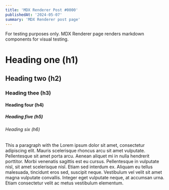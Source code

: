 ```yaml
---
title: 'MDX Renderer Post #0000'
publishedAt: '2024-05-07'
summary: 'MDX Renderer post page'
---
```


For testing purposes only. MDX Renderer page renders markdown components for visual testing.

# Heading one (h1)

## Heading two (h2)

### Heading thee (h3)

#### Heading four (h4)

##### Heading five (h5)

###### Heading six (h6)

This a paragraph with the Lorem ipsum dolor sit amet, consectetur adipiscing elit. Mauris scelerisque rhoncus arcu sit amet vulputate. Pellentesque sit amet porta arcu. Aenean aliquet mi in nulla hendrerit porttitor. Morbi venenatis sagittis est eu cursus. Pellentesque in vulputate nisl, sit amet scelerisque nisl. Etiam sed interdum ex. Aliquam eu tellus malesuada, tincidunt eros sed, suscipit neque. Vestibulum vel velit sit amet magna vulputate convallis. Integer eget vulputate neque, at accumsan urna. Etiam consectetur velit ac metus vestibulum elementum.

